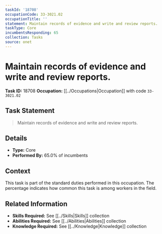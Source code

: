 ```yaml
---
taskId: '18708'
occupationCode: 33-3021.02
occupationTitle: ''
statement: Maintain records of evidence and write and review reports.
taskType: Core
incumbentsResponding: 65
collection: Tasks
source: onet
---
```

# Maintain records of evidence and write and review reports.

**Task ID:** 18708
**Occupation:** [[../Occupations|Occupation]] with code `33-3021.02`

## Task Statement

> Maintain records of evidence and write and review reports.

## Details

- **Type:** Core
- **Performed By:** 65.0% of incumbents

## Context

This task is part of the standard duties performed in this occupation. The percentage indicates how common this task is among workers in the field.

## Related Information

- **Skills Required:** See [[../Skills|Skills]] collection
- **Abilities Required:** See [[../Abilities|Abilities]] collection
- **Knowledge Required:** See [[../Knowledge|Knowledge]] collection
